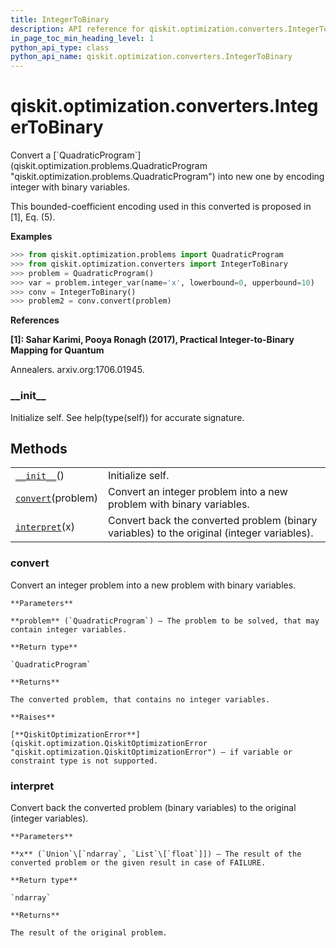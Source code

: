 ```yaml
---
title: IntegerToBinary
description: API reference for qiskit.optimization.converters.IntegerToBinary
in_page_toc_min_heading_level: 1
python_api_type: class
python_api_name: qiskit.optimization.converters.IntegerToBinary
---
```


# qiskit.optimization.converters.IntegerToBinary

<Class id="qiskit.optimization.converters.IntegerToBinary" isDedicatedPage={true} github="https://github.com/qiskit-community/qiskit-aqua/tree/stable/0.9/qiskit/optimization/converters/integer_to_binary.py" signature="IntegerToBinary">
  Convert a [`QuadraticProgram`](qiskit.optimization.problems.QuadraticProgram "qiskit.optimization.problems.QuadraticProgram") into new one by encoding integer with binary variables.

  This bounded-coefficient encoding used in this converted is proposed in \[1], Eq. (5).

  **Examples**

  ```python
  >>> from qiskit.optimization.problems import QuadraticProgram
  >>> from qiskit.optimization.converters import IntegerToBinary
  >>> problem = QuadraticProgram()
  >>> var = problem.integer_var(name='x', lowerbound=0, upperbound=10)
  >>> conv = IntegerToBinary()
  >>> problem2 = conv.convert(problem)
  ```

  **References**

  **\[1]: Sahar Karimi, Pooya Ronagh (2017), Practical Integer-to-Binary Mapping for Quantum**

  Annealers. arxiv.org:1706.01945.

  ### \_\_init\_\_

  <Function id="qiskit.optimization.converters.IntegerToBinary.__init__" signature="__init__()">
    Initialize self. See help(type(self)) for accurate signature.
  </Function>

  ## Methods

  |                                                                                                                                        |                                                                                            |
  | -------------------------------------------------------------------------------------------------------------------------------------- | ------------------------------------------------------------------------------------------ |
  | [`__init__`](#qiskit.optimization.converters.IntegerToBinary.__init__ "qiskit.optimization.converters.IntegerToBinary.__init__")()     | Initialize self.                                                                           |
  | [`convert`](#qiskit.optimization.converters.IntegerToBinary.convert "qiskit.optimization.converters.IntegerToBinary.convert")(problem) | Convert an integer problem into a new problem with binary variables.                       |
  | [`interpret`](#qiskit.optimization.converters.IntegerToBinary.interpret "qiskit.optimization.converters.IntegerToBinary.interpret")(x) | Convert back the converted problem (binary variables) to the original (integer variables). |

  ### convert

  <Function id="qiskit.optimization.converters.IntegerToBinary.convert" signature="convert(problem)">
    Convert an integer problem into a new problem with binary variables.

    **Parameters**

    **problem** (`QuadraticProgram`) – The problem to be solved, that may contain integer variables.

    **Return type**

    `QuadraticProgram`

    **Returns**

    The converted problem, that contains no integer variables.

    **Raises**

    [**QiskitOptimizationError**](qiskit.optimization.QiskitOptimizationError "qiskit.optimization.QiskitOptimizationError") – if variable or constraint type is not supported.
  </Function>

  ### interpret

  <Function id="qiskit.optimization.converters.IntegerToBinary.interpret" signature="interpret(x)">
    Convert back the converted problem (binary variables) to the original (integer variables).

    **Parameters**

    **x** (`Union`\[`ndarray`, `List`\[`float`]]) – The result of the converted problem or the given result in case of FAILURE.

    **Return type**

    `ndarray`

    **Returns**

    The result of the original problem.
  </Function>
</Class>

